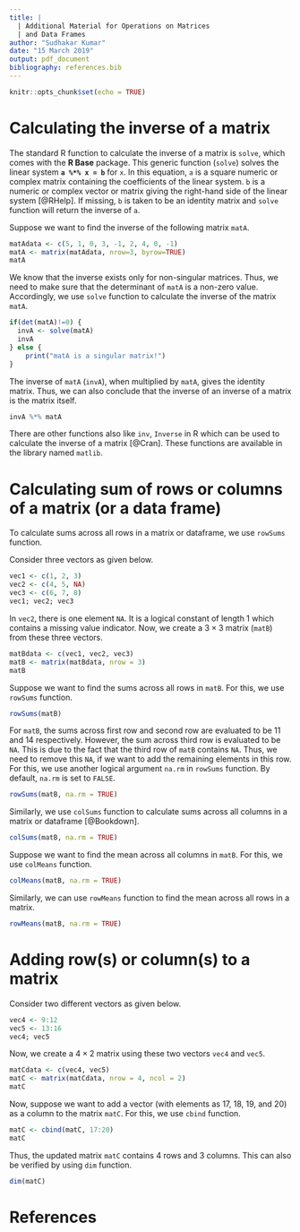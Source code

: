 ```yaml
---
title: |
  | Additional Material for Operations on Matrices 
  | and Data Frames
author: "Sudhakar Kumar"
date: "15 March 2019"
output: pdf_document
bibliography: references.bib
---
```


```r
knitr::opts_chunk$set(echo = TRUE)
```

# Calculating the inverse of a matrix
The standard R function to calculate the inverse of a matrix is `solve`, which comes with the **R Base** package. This generic function (`solve`) solves the linear system **`a %*% x = b`** for `x`. In this equation, `a` is a square numeric or complex matrix containing the coefficients of the linear system. `b` is a numeric or complex vector or matrix giving the right-hand side of the linear system [@RHelp]. If missing, `b` is taken to be an identity matrix and `solve` function will return the inverse of `a`. 

Suppose we want to find the inverse of the following matrix `matA`.
```r
matAdata <- c(5, 1, 0, 3, -1, 2, 4, 0, -1)
matA <- matrix(matAdata, nrow=3, byrow=TRUE)
matA
```

We know that the inverse exists only for non-singular matrices. Thus, we need to make sure that the determinant of `matA` is a non-zero value.  Accordingly, we use `solve` function to calculate the inverse of the matrix `matA`.
```r
if(det(matA)!=0) {
  invA <- solve(matA)
  invA
} else {
    print("matA is a singular matrix!")
} 
```

The inverse of `matA` (`invA`), when multiplied by `matA`, gives the identity matrix. Thus, we can also conclude that the inverse of an inverse of a matrix is the matrix itself.   
```r
invA %*% matA
```

There are other functions also like `inv`, `Inverse` in R which can be used to calculate the inverse of a matrix [@Cran]. These functions are available in the library named `matlib`. 

# Calculating sum of rows or columns of a matrix (or a data frame)
To calculate sums across all rows in a matrix or dataframe, we use `rowSums` function.

Consider three vectors as given below. 
```r
vec1 <- c(1, 2, 3)
vec2 <- c(4, 5, NA)
vec3 <- c(6, 7, 8)
vec1; vec2; vec3
```

In `vec2`, there is one element `NA`. It is a logical constant of length 1 which contains a missing value indicator. Now, we create a $3 \times 3$ matrix (`matB`) from these three vectors. 
```r
matBdata <- c(vec1, vec2, vec3)
matB <- matrix(matBdata, nrow = 3)
matB
```

Suppose we want to find the sums across all rows in `matB`. For this, we use `rowSums` function. 
```r
rowSums(matB)
```

For `matB`, the sums across first row and second row are evaluated to be 11 and 14 respectively. However, the sum across third row is evaluated to be `NA`. This is due to the fact that the third row of `matB` contains `NA`. Thus, we need to remove this `NA`, if we want to add the remaining elements in this row. For this, we use another logical argument `na.rm` in `rowSums` function. By default, `na.rm` is set to `FALSE`.  
```r
rowSums(matB, na.rm = TRUE)
```

Similarly, we use `colSums` function to calculate sums across all columns in a matrix or dataframe [@Bookdown]. 
```r
colSums(matB, na.rm = TRUE)
```


Suppose we want to find the mean across all columns in `matB`. For this, we use `colMeans` function. 
```r
colMeans(matB, na.rm = TRUE)
```

Similarly,  we can use `rowMeans` function to find the mean across all rows in a matrix. 
```r
rowMeans(matB, na.rm = TRUE)
```


# Adding row(s) or column(s) to a matrix
Consider two different vectors as given below. 
```r
vec4 <- 9:12
vec5 <- 13:16
vec4; vec5
```

Now, we create a $4 \times 2$ matrix using these two vectors `vec4` and `vec5`. 
```r
matCdata <- c(vec4, vec5)
matC <- matrix(matCdata, nrow = 4, ncol = 2)
matC
```

Now, suppose we want to add a vector (with elements as 17, 18, 19, and 20) as a column to the matrix `matC`. For this, we use `cbind` function.
```r
matC <- cbind(matC, 17:20)
matC
```

Thus, the updated matrix `matC` contains 4 rows and 3 columns. This can also be verified by using `dim` function. 
```r
dim(matC)
```


# References

